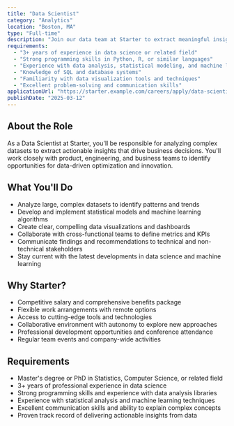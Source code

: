 ```yaml
---
title: "Data Scientist"
category: "Analytics"
location: "Boston, MA"
type: "Full-time"
description: "Join our data team at Starter to extract meaningful insights from complex datasets and help drive data-informed decisions across the organization. As a Data Scientist, you'll apply statistical analysis, machine learning, and data visualization techniques to solve challenging business problems."
requirements:
  - "3+ years of experience in data science or related field"
  - "Strong programming skills in Python, R, or similar languages"
  - "Experience with data analysis, statistical modeling, and machine learning"
  - "Knowledge of SQL and database systems"
  - "Familiarity with data visualization tools and techniques"
  - "Excellent problem-solving and communication skills"
applicationUrl: "https://starter.example.com/careers/apply/data-scientist"
publishDate: "2025-03-12"
---
```


## About the Role

As a Data Scientist at Starter, you'll be responsible for analyzing complex datasets to extract actionable insights that drive business decisions. You'll work closely with product, engineering, and business teams to identify opportunities for data-driven optimization and innovation.

## What You'll Do

- Analyze large, complex datasets to identify patterns and trends
- Develop and implement statistical models and machine learning algorithms
- Create clear, compelling data visualizations and dashboards
- Collaborate with cross-functional teams to define metrics and KPIs
- Communicate findings and recommendations to technical and non-technical stakeholders
- Stay current with the latest developments in data science and machine learning

## Why Starter?

- Competitive salary and comprehensive benefits package
- Flexible work arrangements with remote options
- Access to cutting-edge tools and technologies
- Collaborative environment with autonomy to explore new approaches
- Professional development opportunities and conference attendance
- Regular team events and company-wide activities

## Requirements

- Master's degree or PhD in Statistics, Computer Science, or related field
- 3+ years of professional experience in data science
- Strong programming skills and experience with data analysis libraries
- Experience with statistical analysis and machine learning techniques
- Excellent communication skills and ability to explain complex concepts
- Proven track record of delivering actionable insights from data